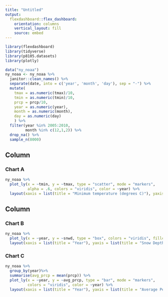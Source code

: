```yaml
---
title: "Untitled"
output: 
  flexdashboard::flex_dashboard:
    orientation: columns
    vertical_layout: fill
    source: embed
---
```


```r
library(flexdashboard)
library(tidyverse)
library(p8105.datasets)
library(plotly)
```

```r
data("ny_noaa")
ny_noaa <- ny_noaa %>%
  janitor::clean_names() %>%
  separate(date, into = c('year', 'month', 'day'), sep = "-") %>%
  mutate(
    tmax = as.numeric(tmax)/10,
    tmin = as.numeric(tmin)/10,
    prcp = prcp/10,
    year = as.numeric(year),
    month = as.numeric(month),
    day = as.numeric(day)
    ) %>% 
  filter(year %in% 2005:2010,
         month %in% c(12,1,2)) %>% 
  drop_na() %>% 
  sample_n(8000)
```

Column {data-width=650}
-----------------------------------------------------------------------

### Chart A

```r
ny_noaa %>% 
  plot_ly(x = ~tmin, y = ~tmax, type = "scatter", mode = "markers",
          alpha = .6, colors = "viridis", color = ~year) %>% 
  layout(xaxis = list(title = "Minimum temperature (degrees C)"), yaxis = list(title = "Maximum temperature (degrees C)"))
```

Column {data-width=350}
-----------------------------------------------------------------------

### Chart B

```r
ny_noaa %>%
  plot_ly(x = ~year, y = ~snwd, type = "box", colors = "viridis", fillcolor = ~year) %>%
  layout(xaxis = list(title = "Year"), yaxis = list(title = "Snow Depth"))
```

### Chart C

```r
ny_noaa %>% 
  group_by(year)%>%
  summarise(avg_prcp = mean(prcp)) %>%
  plot_ly(x = ~year, y = ~avg_prcp, type = "bar", mode = "markers",
          colors = "viridis", color = ~year) %>%
  layout(xaxis = list(title = "Year"), yaxis = list(title = "Average Percipitation"))
```

